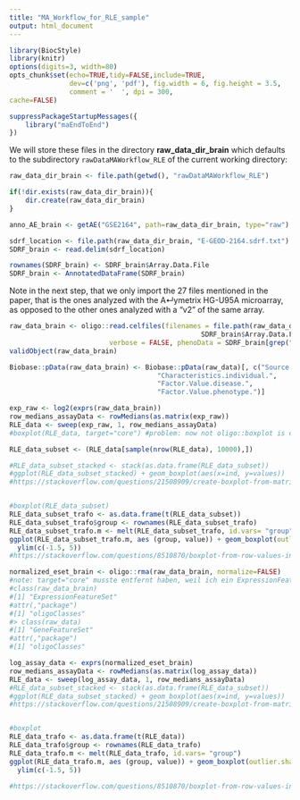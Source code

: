 ```yaml
---
title: "MA_Workflow_for_RLE_sample"
output: html_document
---
```


```r
library(BiocStyle)
library(knitr)
options(digits=3, width=80)
opts_chunk$set(echo=TRUE,tidy=FALSE,include=TRUE,
               dev=c('png', 'pdf'), fig.width = 6, fig.height = 3.5,
               comment = '  ', dpi = 300,
cache=FALSE)
```


```r
suppressPackageStartupMessages({
    library("maEndToEnd")
})
```

We will store these files in the directory **raw\_data\_dir\_brain** which defaults to the subdirectory
`rawDataMAWorkflow_RLE` of the current working directory:

```r
raw_data_dir_brain <- file.path(getwd(), "rawDataMAWorkflow_RLE")

if(!dir.exists(raw_data_dir_brain)){
    dir.create(raw_data_dir_brain)
}

```

```r

anno_AE_brain <- getAE("GSE2164", path=raw_data_dir_brain, type="raw")
```
```r
sdrf_location <- file.path(raw_data_dir_brain, "E-GEOD-2164.sdrf.txt")
SDRF_brain <- read.delim(sdrf_location)

rownames(SDRF_brain) <- SDRF_brain$Array.Data.File
SDRF_brain <- AnnotatedDataFrame(SDRF_brain)

```

Note in the next step, that we only import the 27 files mentioned in the paper, that is the ones analyzed with the A↵ymetrix HG-U95A microarray, as opposed to the other ones analyzed with a "v2" of the same array.
```r
raw_data_brain <- oligo::read.celfiles(filenames = file.path(raw_data_dir_brain, 
                                                SDRF_brain$Array.Data.File[grep("_95A_", SDRF_brain$Scan.Name)]),
                         verbose = FALSE, phenoData = SDRF_brain[grep("_95A_", SDRF_brain$Scan.Name)])
validObject(raw_data_brain)
```
```r

Biobase::pData(raw_data_brain) <- Biobase::pData(raw_data)[, c("Source.Name",
                                     "Characteristics.individual.",
                                     "Factor.Value.disease.",
                                     "Factor.Value.phenotype.")]
```



```r
exp_raw <- log2(exprs(raw_data_brain))
row_medians_assayData <- rowMedians(as.matrix(exp_raw))
RLE_data <- sweep(exp_raw, 1, row_medians_assayData)
#boxplot(RLE_data, target="core") #problem: now not oligo::boxplot is called anymore, because RLE_data is no expression set; transfo=log2 isn't default anymore; also, nsamples isn't set anymore, so that the boxplotting takes FOREVER (literally). Therefore, a random subset of the data has to be generated first:

RLE_data_subset <- (RLE_data[sample(nrow(RLE_data), 10000),])

#RLE_data_subset_stacked <- stack(as.data.frame(RLE_data_subset))
#ggplot(RLE_data_subset_stacked) + geom_boxplot(aes(x=ind, y=values))
#https://stackoverflow.com/questions/21508909/create-boxplot-from-matrix-with-ggplot2


#boxplot(RLE_data_subset)
RLE_data_subset_trafo <- as.data.frame(t(RLE_data_subset))
RLE_data_subset_trafo$group <- rownames(RLE_data_subset_trafo)
RLE_data_subset_trafo.m <- melt(RLE_data_subset_trafo, id.vars= "group")
ggplot(RLE_data_subset_trafo.m, aes (group, value)) + geom_boxplot(outlier.shape=NA) +
  ylim(c(-1.5, 5))
#https://stackoverflow.com/questions/8510870/boxplot-from-row-values-in-a-dataframe


```

```r
normalized_eset_brain <- oligo::rma(raw_data_brain, normalize=FALSE)
#note: target="core" musste entfernt haben, weil ich ein ExpressionFeatureSet und kein GeneFeatureSet habe; wie ist es dazu gekommen? 
#class(raw_data_brain)
#[1] "ExpressionFeatureSet"
#attr(,"package")
#[1] "oligoClasses"
#> class(raw_data)
#[1] "GeneFeatureSet"
#attr(,"package")
#[1] "oligoClasses"
```

```r

log_assay_data <- exprs(normalized_eset_brain)
row_medians_assayData <- rowMedians(as.matrix(log_assay_data))
RLE_data <- sweep(log_assay_data, 1, row_medians_assayData)
#RLE_data_subset_stacked <- stack(as.data.frame(RLE_data_subset))
#ggplot(RLE_data_subset_stacked) + geom_boxplot(aes(x=ind, y=values))
#https://stackoverflow.com/questions/21508909/create-boxplot-from-matrix-with-ggplot2


#boxplot
RLE_data_trafo <- as.data.frame(t(RLE_data))
RLE_data_trafo$group <- rownames(RLE_data_trafo)
RLE_data_trafo.m <- melt(RLE_data_trafo, id.vars= "group")
ggplot(RLE_data_trafo.m, aes (group, value)) + geom_boxplot(outlier.shape=NA)  +
  ylim(c(-1.5, 5))

#https://stackoverflow.com/questions/8510870/boxplot-from-row-values-in-a-dataframe
```
